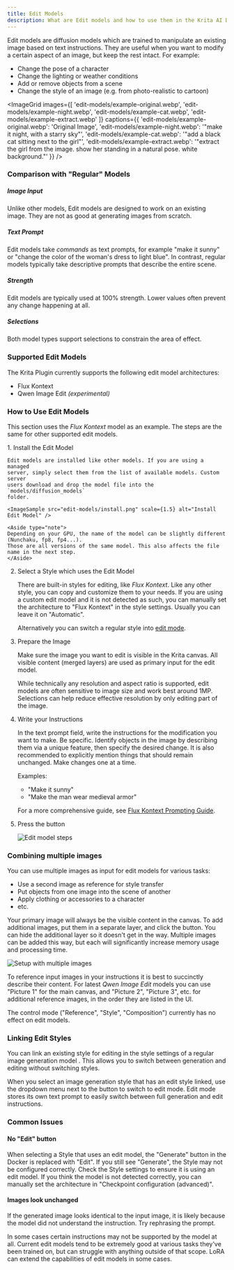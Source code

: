 ```yaml
---
title: Edit Models
description: What are Edit models and how to use them in the Krita AI Diffusion plugin
---
```


Edit models are diffusion models which are trained to manipulate an existing
image based on text instructions. They are useful when you want to modify a
certain aspect of an image, but keep the rest intact. For example:
* Change the pose of a character
* Change the lighting or weather conditions
* Add or remove objects from a scene
* Change the style of an image (e.g. from photo-realistic to cartoon)

<ImageGrid images={[
  'edit-models/example-original.webp',
  'edit-models/example-night.webp',
  'edit-models/example-cat.webp',
  'edit-models/example-extract.webp'
]} captions={{
  'edit-models/example-original.webp': 'Original Image',
  'edit-models/example-night.webp': '"make it night, with a starry sky"',
  'edit-models/example-cat.webp': '"add a black cat sitting next to the girl"',
  'edit-models/example-extract.webp': '"extract the girl from the image. show her standing in a natural pose. white background."'
}} />   


### Comparison with "Regular" Models

##### Image Input
Unlike other models, Edit models are designed to work on an existing image.
They are not as good at generating images from scratch.

##### Text Prompt
Edit models take _commands_ as text prompts, for example "make it sunny" or
"change the color of the woman's dress to light blue". In contrast, regular
models typically take descriptive prompts that describe the entire scene.

##### Strength
Edit models are typically used at 100% strength. Lower values often prevent any
change happening at all.

##### Selections
Both model types support selections to constrain the area of effect.

### Supported Edit Models
The Krita Plugin currently supports the following edit model architectures:
* Flux Kontext
* Qwen Image Edit _(experimental)_

### How to Use Edit Models
This section uses the _Flux Kontext_ model as an example. The steps are the same
for other supported edit models.

<Steps>
1. Install the Edit Model

    Edit models are installed like other models. If you are using a managed
    server, simply select them from the list of available models. Custom server
    users download and drop the model file into the `models/diffusion_models`
    folder.

    <ImageSample src="edit-models/install.png" scale={1.5} alt="Install Edit Model" />

    <Aside type="note">
    Depending on your GPU, the name of the model can be slightly different (Nunchaku, fp8, fp4...).
    Those are all versions of the same model. This also affects the file name in the next step.
    </Aside>

2. Select a Style which uses the Edit Model

    There are built-in styles for editing, like _Flux Kontext_. Like any other
    style, you can copy and customize them to your needs. If you are using a
    custom edit model and it is not detected as such, you can manually set the
    architecture to "Flux Kontext" in the style settings. Usually you can leave
    it on "Automatic".

    <ImageSample src="edit-models/style.png" scale={1.5} alt="Select Edit Style" />

    Alternatively you can switch a regular style into [edit mode](#linking-edit-styles).

3. Prepare the Image

    Make sure the image you want to edit is visible in the Krita canvas. All
    visible content (merged layers) are used as primary input for the edit
    model. 
    
    While technically any resolution and aspect ratio is supported, edit models
    are often sensitive to image size and work best around 1MP. Selections can
    help reduce effective resolution by only editing part of the image.

4. Write your Instructions

    In the text prompt field, write the instructions for the modification you
    want to make. Be specific. Identify objects in the image by describing them
    via a unique feature, then specify the desired change. It is also
    recommended to explicitly mention things that should remain unchanged. Make
    changes one at a time.

    Examples:
    * "Make it sunny"
    * "Make the man wear medieval armor"

    For a more comprehensive guide, see [Flux Kontext Prompting Guide](https://docs.bfl.ai/guides/prompting_guide_kontext_i2i).

5. Press the <PluginIcon name="edit" text="Edit" /> button

    ![Edit model steps](../../assets/edit-models/edit-steps.webp)
</Steps>

### Combining multiple images

You can use multiple images as input for edit models for various tasks:
* Use a second image as reference for style transfer
* Put objects from one image into the scene of another
* Apply clothing or accessories to a character
* etc.

Your primary image will always be the visible content in the canvas. To add
additional images, put them in a separate layer, and click the 
<PluginIcon name="control-add" text="Add control layer" /> button. You can hide
the additional layer so it doesn't get in the way. Multiple images can be added
this way, but each will significantly increase memory usage and processing time.

![Setup with multiple images](../../assets/edit-models/multiple-images.webp)

To reference input images in your instructions it is best to succinctly describe
their content. For latest _Qwen Image Edit_ models you can use "Picture 1" for
the main canvas, and "Picture 2", "Picture 3", etc. for additional reference
images, in the order they are listed in the UI.

<Aside type="note">
The control mode ("Reference", "Style", "Composition") currently has no effect
on edit models.
</Aside>

### Linking Edit Styles

You can link an existing style for editing in the style settings of a regular
image generation model . This allows you to switch between generation and
editing without switching styles.

<ImageSample src="edit-models/link-edit-style.png" scale={1.5} alt="Link Edit Style" />

When you select an image generation style that has an edit style linked, use the
dropdown menu next to the <PluginIcon name="generate" text="Generate" /> button
to switch to edit mode. Edit mode stores its own text prompt to easily switch
between full generation and edit instructions.

<ImageSample src="edit-models/edit-mode.png" scale={1.5} alt="Switch to Edit Mode" />

### Common Issues

#### No "Edit" button
When selecting a Style that uses an edit model, the "Generate" button in the
Docker is replaced with "Edit". If you still see "Generate", the Style may not
be configured correctly. Check the Style settings to ensure it is using an edit
model. If you think the model is not detected correctly, you can manually set
the architecture in "Checkpoint configuration (advanced)".

#### Images look unchanged
If the generated image looks identical to the input image, it is likely because
the model did not understand the instruction. Try rephrasing the prompt.

In some cases certain instructions may not be supported by the model at all.
Current edit models tend to be extremely good at various tasks they've been
trained on, but can struggle with anything outside of that scope. LoRA can
extend the capabilities of edit models in some cases.